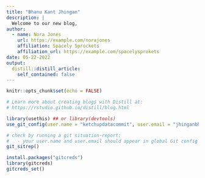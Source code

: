 ```yaml
---
title: "Bhanu Kant Jhingan"
description: |
  Welcome to our new blog,
author:
  - name: Nora Jones 
    url: https://example.com/norajones
    affiliation: Spacely Sprockets
    affiliation_url: https://example.com/spacelysprokets
date: 05-22-2022
output:
  distill::distill_article:
    self_contained: false
---
```


```r
knitr::opts_chunk$set(echo = FALSE)

# Learn more about creating blogs with Distill at:
# https://rstudio.github.io/distill/blog.html

```


```r
library(usethis) ## or library(devtools)
use_git_config(user.name = "ketchupdatacommit", user.email = "jhinganbhanukant@gmail.com")

# check by running a git situation-report: 
#   - your user.name and user.email should appear in global Git config 
git_sitrep()
```

```r
install.packages("gitcreds")
library(gitcreds)
gitcreds_set()
```

